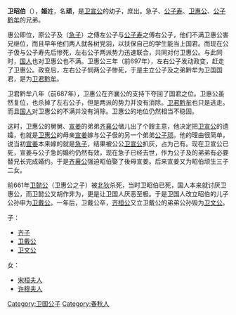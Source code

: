 {{Unreferenced|time=2021-06-15T03:28:00+00:00}}
'''卫昭伯'''（{{bd|？||？||catIdx=J姬}}），'''姬'''姓，名'''顽'''，是[[卫宣公|卫宣公]]的幼子，庶出。急子、[[卫公子寿|公子寿]]、[[卫惠公|卫惠公]]、[[卫黔牟|公子黔牟]]的兄弟。

惠公即位，原公子及（[[急子|急子]]）之傅左公子与[[公子寿|公子寿]]之傅右公子，他们不满卫惠公害兄继位，而且早年他们两人就各树党羽，以扶保自己的学生能当上国君。而现在公子伋与公子寿先后惨死，左右公子两派势力迅速联合，共同对付卫惠公。与此同时，[[国人|国人]]也对卫惠公也不满。卫惠公三年（前697年），左右公子发动政变，赶走了卫惠公。政变后，左右公子悯两公子惨死，于是主立公子及之弟黔牟为卫国国君，是为[[卫君黔牟|卫君黔牟]]。

卫君黔牟八年（前687年），卫惠公在齐襄公的支持下夺回了国君之位。卫惠公虽然复位，也杀掉了左右公子，但是两派的势力并没有消除。[[卫君黔牟|卫君黔牟]]也只是逃走。而且[[国人|国人]]对卫惠公的不满并没有消除。卫惠公的地位仍然相当不稳固。

这时，卫惠公的舅舅、[[宣姜|宣姜]]的弟弟[[齐襄公|齐襄公]]储儿出了个餿主意，他决定把[[卫宣公|卫宣公]]的遗孀，也就是[[卫惠公|卫惠公]]的母亲[[宣姜|宣姜]]嫁与公子伋的另一个弟弟[[公子顽|公子顽]]。他的理由很简单，说当初[[宣姜|宣姜]]本来嫁的就是[[急子|急子]]，结果被公公[[卫宣公|卫宣公]]扒灰，占为己有。现在卫宣公已死，宣姜与公子急的婚约仍然有效，现在急子已经去世，作为公子及的弟弟有必要替兄长完成婚约。于是[[齐襄公|齐襄公]]强迫昭伯娶了後母宣姜。后来宣姜又为昭伯顽生三子二女。

前661年[[卫懿公|卫懿公]]（卫惠公之子）被[[北狄|北狄]]杀死，当时卫昭伯已死，国人本来就讨厌卫惠公，而卫懿公又胡作非为，更是让卫国人厌恶至极。于是卫国人改立昭伯的儿子公孙申为[[卫戴公|卫戴公]]。一年后，卫戴公卒，[[齐桓公|齐桓公]]又立卫戴公的弟弟公孙毁为[[卫文公|卫文公]]。

子：
*[[齐子|齐子]]
*[[卫戴公|卫戴公]]
*[[卫文公|卫文公]]

女：

*[[宋桓夫人|宋桓夫人]]
*[[许穆夫人|许穆夫人]]

[[Category:卫国公子|Category:卫国公子]]
[[Category:春秋人|Category:春秋人]]